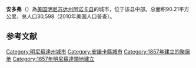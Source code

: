 {{Infobox settlement
|official_name            = 安多弗
|image_map = Anoka Cnty Minnesota Incorporated and Unincorporated areas Andover Highlighted copy.png
|mapsize                  = 250x200px
|map_caption              = 所在位置
|established_title        = 建立
|established_date         = 1857年
|established_title2       = 建村
|established_date2        = 1972年
|established_title3       = 建市
|established_date3        = 1974年
|unit_pref                = Imperial
|area_footnotes           = 
|area_total_km2           = 90.21
|area_land_km2            = 87.75
|area_water_km2           = 2.46
|area_total_sq_mi         = 34.83
|area_land_sq_mi          = 33.88
|area_water_sq_mi         = 0.95
|area_water_percent       = 2.72
|population_as_of         = 2010年
|population_est           = 31200
|pop_est_as_of            = 2012年<ref name="2012 Pop Estimate">{{cite web|title=Population Estimates|url=http://www.census.gov/popest/data/cities/totals/2012/SUB-EST2012.html|publisher=[[United_States_Census_Bureau|United States Census Bureau]]|accessdate=2013-05-28|archive-url=https://www.webcitation.org/6HQu4Spqa?url=http://www.census.gov/popest/data/cities/totals/2012/SUB-EST2012.html|archive-date=2013-06-17|dead-url=yes}}</ref>
|population_footnotes     = 
|settlement_type          = 城市
|population_total         = 30598
|population_density_km2   = 348.7
|population_density_sq_mi = 903.1
|population_metro         = 3,317,308
|utc_offset               = -6
|timezone_DST             = Central
|utc_offset_DST           = -5
|elevation_footnotes      = 
|elevation_m              = 271
|elevation_ft             = 889
|footnotes                = 
}}
'''安多弗'''（{{lang-en|Andover}}）為[[美国|美国]][[明尼苏达州|明尼苏达州]][[阿诺卡县|阿诺卡县]]的城市，位于该县中部。总面积90.21平方公里，总人口30,598（2010年美国人口普查）。


==参考文献==
{{reflist}}

{{安諾卡縣 (明尼蘇達州)}}
{{Authority control}}

{{DEFAULTSORT:Andover}}
[[Category:明尼蘇達州城市|Category:明尼蘇達州城市]]
[[Category:安諾卡縣城市|Category:安諾卡縣城市]]
[[Category:1857年建立的聚居地|Category:1857年建立的聚居地]]
[[Category:1857年明尼蘇達領地建立|Category:1857年明尼蘇達領地建立]]

{{Minnesota-geo-stub}}